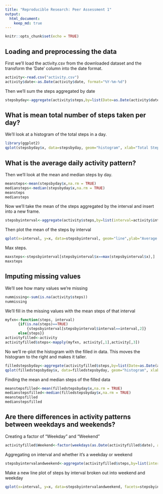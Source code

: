 ---
title: "Reproducible Research: Peer Assessment 1"
output: 
  html_document:
    keep_md: true
---

```{r setup, include=FALSE}
knitr::opts_chunk$set(echo = TRUE)
```

## Loading and preprocessing the data

First we'll load the activity.csv from the downloaded dataset and the transform the 'Date' column into the date format.
```{r Load}
activity<-read.csv("activity.csv")
activity$date<-as.Date(activity$date, format="%Y-%m-%d")
```


Then we'll sum the steps aggregated by date
```{r Steps}
stepsbyday<-aggregate(activity$steps,by=list(Date=as.Date(activity$date)),FUN=sum)
```


## What is mean total number of steps taken per day?

We'll look at a histogram of the total steps in a day.

```{r Histogram}
library(ggplot2)
qplot(stepsbyday$x, data=stepsbyday, geom="histogram", xlab="Total Steps in a Day", ylab="Number of Days", main="Histogram of Number of Steps Per Day")
```

## What is the average daily activity pattern?

Then we'll look at the mean and median steps by day.

```{r stats }
meansteps<-mean(stepsbyday$x,na.rm = TRUE)
mediansteps<-median(stepsbyday$x,na.rm = TRUE)
meansteps
mediansteps
```

Now we'll take the mean of the steps aggregated by the interval and insert into a new frame.

```{r byinterval}
stepsbyinterval<-aggregate(activity$steps,by=list(interval=activity$interval),FUN=mean, na.rm=TRUE)
```

Then plot the mean of the steps by interval

```{r intervalplot}
qplot(x=interval, y=x, data=stepsbyinterval, geom="line",ylab="Average Steps", main="Average Steps by interval")
```

Max steps.

```{r maxsteps}
maxsteps<-stepsbyinterval[stepsbyinterval$x==max(stepsbyinterval$x),]
maxsteps
```

## Imputing missing values

We'll see how many values we're missing

```{r missingdays}
nummissing<-sum(is.na(activity$steps))
nummissing
```

We'll fill in the missing values with the mean steps of that interval

```{r fillmissing}
myfxn<-function(steps, interval)
      {if(is.na(steps)==TRUE)
          {stepsbyinterval[stepsbyinterval$interval==interval,2]}
      else{steps}}
activityfilled<-activity
activityfilled$steps<-mapply(myfxn, activity[,1],activity[,3])
```

No we'll re-plot the histogram with the filled in data. This moves the histogram to the right and makes it taller.

```{r FilledHistogram}
filledstepsbyday<-aggregate(activityfilled$steps,by=list(Date=as.Date(activityfilled$date)),FUN=sum)
qplot(filledstepsbyday$x, data=filledstepsbyday, geom="histogram", xlab="Total Steps in a Day", ylab="Number of Days", main="Histogram of Number of Steps Per Day, NA filled with average", bins=20)
```

Finding the mean and median steps of the filled data

```{r filledstats}
meanstepsfilled<-mean(filledstepsbyday$x,na.rm = TRUE)
medianstepsfilled<-median(filledstepsbyday$x,na.rm = TRUE)
meanstepsfilled
medianstepsfilled
```

## Are there differences in activity patterns between weekdays and weekends?

Creating a factor of "Weekday" and "Weekend"

```{r weekend}
activityfilled$Weekend<-factor(weekdays(as.Date(activityfilled$date), abbreviate=FALSE), levels=c("Monday", "Tuesday", "Wednesday","Thursday","Friday","Saturday","Sunday"),labels = c("Weekday","Weekday","Weekday","Weekday","Weekday","Weekend", "Weekend"))
```

Aggregating on interval and whether it's a weekday or weekend

```{r weekendaggregate}
stepsbyintervalandweekend<-aggregate(activityfilled$steps,by=list(interval=activityfilled$interval, weekend=activityfilled$Weekend),FUN=mean, na.rm=TRUE)
```

Make a new line plot of steps by interval broken out into weekend and weekday

```{r weekendplot}
qplot(x=interval, y=x, data=stepsbyintervalandweekend, facets=stepsbyintervalandweekend$weekend~., geom="line", xlab="Interval",ylab="Number of Steps", main="Mean Steps Per Interval by Weekend and Weekday")

```
